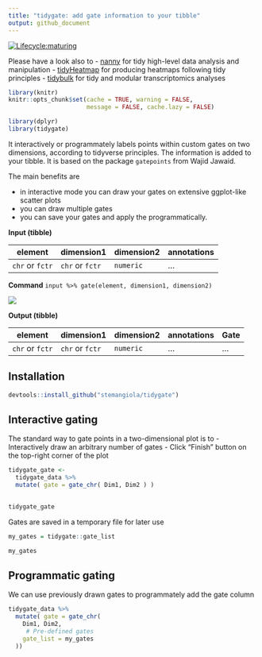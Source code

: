 ```yaml
---
title: "tidygate: add gate information to your tibble"
output: github_document
---
```


<!---
[![Build Status](https://travis-ci.org/stemangiola/tidygate.svg?branch=master)](https://travis-ci.org/stemangiola/tidygate) [![Coverage Status](https://coveralls.io/repos/github/stemangiola/tidygate/badge.svg?branch=master)](https://coveralls.io/github/stemangiola/tidygate?branch=master)
-->
<!-- badges: start -->
  [![Lifecycle:maturing](https://img.shields.io/badge/lifecycle-maturing-blue.svg)](https://www.tidyverse.org/lifecycle/#maturing)
<!-- badges: end -->

Please have a look also to
- [nanny](https://github.com/stemangiola/nanny) for tidy high-level data analysis and manipulation
- [tidyHeatmap](https://github.com/stemangiola/tidyHeatmap) for producing heatmaps following tidy principles
- [tidybulk](https://github.com/stemangiola/tidybulk) for tidy and modular transcriptomics analyses

```r
library(knitr)
knitr::opts_chunk$set(cache = TRUE, warning = FALSE,
                      message = FALSE, cache.lazy = FALSE)

library(dplyr)
library(tidygate)

```

It interactively or programmately labels points within custom gates on two dimensions, according to tidyverse principles. The information is added to your tibble. It is based on the package `gatepoints` from Wajid Jawaid. 

The main benefits are 

- in interactive mode you can draw your gates on extensive ggplot-like scatter plots
- you can draw multiple gates
- you can save your gates and apply the programmatically.




**Input (tibble)**

element | dimension1 | dimension2 | annotations |
------------ | ------------- | ------------- | -------------
`chr` or `fctr` | `chr` or `fctr` | `numeric` | ...

**Command** `input %>% gate(element, dimension1, dimension2)`

![](inst/tidygate.gif)

**Output (tibble)**

element |  dimension1 | dimension2 | annotations | Gate |
------------ | ------------- | ------------- | ------------- | -------------
`chr` or `fctr` | `chr` or `fctr` | `numeric` | ... | ...


## Installation

```r

devtools::install_github("stemangiola/tidygate")

```

## Interactive gating

The standard way to gate points in a two-dimensional plot is to 
- Interactively draw an arbitrary number of gates
- Click "Finish" button on the top-right corner of the plot

```r
tidygate_gate <-
  tidygate_data %>%
  mutate( gate = gate_chr( Dim1, Dim2 ) )
  

tidygate_gate
```

Gates are saved in a temporary file for later use

```r
my_gates = tidygate::gate_list

my_gates
```

## Programmatic gating

We can use previously drawn gates to programmately add the gate column 

```r

tidygate_data %>%
  mutate( gate = gate_chr(
    Dim1, Dim2,
     # Pre-defined gates
    gate_list = my_gates
  ))

```


